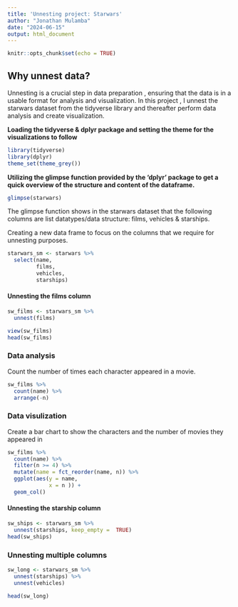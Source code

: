 ---
title: 'Unnesting project: Starwars'
author: "Jonathan Mulamba"
date: "2024-06-15"
output: html_document
---

```{r setup, include=FALSE}
knitr::opts_chunk$set(echo = TRUE)
```

## Why unnest data?

Unnesting is a crucial step in data preparation , ensuring that the data is in a usable format for analysis and visualization.
In this project , I unnest the starwars dataset from the tidyverse library and thereafter perform data analysis and create visualization.


**Loading the tidyverse & dplyr package and setting the theme for the visualizations to follow**
```{r library}
library(tidyverse)
library(dplyr)
theme_set(theme_grey())
```

**Utilizing the glimpse function provided by the 'dplyr' package to get a quick overview of the structure and content of the dataframe.**
```{r glimpse}
glimpse(starwars)
```
The glimpse function shows in the starwars dataset that the following columns are list datatypes/data structure: films, vehicles & starships.

Creating a new data frame to focus on the columns that we require for unnesting purposes.
```{r}
starwars_sm <- starwars %>% 
  select(name, 
         films,
         vehicles,
         starships)
```

#### Unnesting the films column
```{r}
sw_films <- starwars_sm %>% 
  unnest(films)

view(sw_films)
head(sw_films)
```

### Data analysis
Count the number of times each character appeared in a movie.
```{r , echo= FALSE}
sw_films %>% 
  count(name) %>% 
  arrange(-n)
```

### Data visulization
Create a bar chart to show the characters and the number of movies they appeared in
```{r pressure, echo=FALSE}
sw_films %>% 
  count(name) %>% 
  filter(n >= 4) %>% 
  mutate(name = fct_reorder(name, n)) %>% 
  ggplot(aes(y = name,
             x = n )) +
  geom_col()
```



#### Unnesting the starship column
```{r}
sw_ships <- starwars_sm %>% 
  unnest(starships, keep_empty =  TRUE)
head(sw_ships)
```


### Unnesting multiple columns
```{r}
sw_long <- starwars_sm %>% 
  unnest(starships) %>% 
  unnest(vehicles)

head(sw_long)
```

